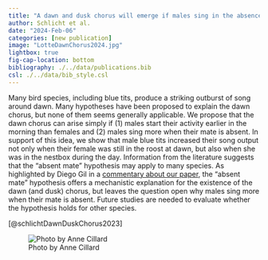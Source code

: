 ```yaml
---
title: "A dawn and dusk chorus will emerge if males sing in the absence of their mate" 
author: Schlicht et al.
date: "2024-Feb-06" 
categories: [new publication]
image: "LotteDawnChorus2024.jpg"
lightbox: true
fig-cap-location: bottom
bibliography: ./../data/publications.bib
csl: ./../data/bib_style.csl
---
```


Many bird species, including blue tits, produce a striking outburst of song around dawn. Many hypotheses have been proposed to explain the dawn chorus, but none of them seems generally applicable. We propose that the dawn chorus can arise simply if (1) males start their activity earlier in the morning than females and (2) males sing more when their mate is absent. In support of this idea, we show that male blue tits increased their song output not only when their female was still in the roost at dawn, but also when she was in the nestbox during the day. Information from the literature suggests that the “absent mate” hypothesis may apply to many species. As highlighted by Diego Gil in a [commentary about our paper](https://doi.org/10.1038/d41586-024-00264-9), the “absent mate” hypothesis offers a mechanistic explanation for the existence of the dawn (and dusk) chorus, but leaves the question open why males sing more when their mate is absent. Future studies are needed to evaluate whether the hypothesis holds for other species.

[@schlichtDawnDuskChorus2023]

![Photo by Anne Cillard](LotteDawnChorus2024.jpg)
